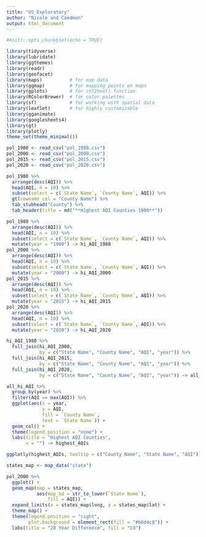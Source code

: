 ```yaml
---
title: "US_Exploratory"
author: "Nicole and Caedmon"
output: html_document
---
```


```r
#knitr::opts_chunk$set(echo = TRUE)
```

```r
library(tidyverse)
library(lubridate)     
library(ggthemes)      
library(readr)
library(geofacet)     
library(maps)          # for map data
library(ggmap)         # for mapping points on maps
library(gplots)        # for col2hex() function
library(RColorBrewer)  # for color palettes
library(sf)            # for working with spatial data
library(leaflet)       # for highly customizable
library(gganimate)
library(googlesheets4)
library(gt)
library(plotly)
theme_set(theme_minimal())
```

```r
pol_1980 <- read_csv("pol_1980.csv")
pol_2000 <- read_csv("pol_2000.csv")
pol_2015 <- read_csv("pol_2015.csv")
pol_2020 <- read_csv("pol_2020.csv")
```

```r
pol_1980 %>%
  arrange(desc(AQI)) %>%
  head(AQI, n = 10) %>%
  subset(select = c(`State Name`, `County Name`, AQI)) %>%
  gt(rowname_col = "County Name") %>%
  tab_stubhead("County") %>%
  tab_header(title = md("**Highest AQI Counties 1980**"))
```

```r
pol_1980 %>%
  arrange(desc(AQI)) %>%
  head(AQI, n = 10) %>%
  subset(select = c(`State Name`, `County Name`, AQI)) %>%
  mutate(year = "1980") -> hi_AQI_1980
pol_2000 %>%
  arrange(desc(AQI)) %>%
  head(AQI, n = 10) %>%
  subset(select = c(`State Name`, `County Name`, AQI)) %>%
  mutate(year = "2000") -> hi_AQI_2000
pol_2015 %>%
  arrange(desc(AQI)) %>%
  head(AQI, n = 10) %>%
  subset(select = c(`State Name`, `County Name`, AQI)) %>%
  mutate(year = "2015") -> hi_AQI_2015
pol_2020 %>%
  arrange(desc(AQI)) %>%
  head(AQI, n = 10) %>%
  subset(select = c(`State Name`, `County Name`, AQI)) %>%
  mutate(year = "2020") -> hi_AQI_2020

hi_AQI_1980 %>%
  full_join(hi_AQI_2000,
            by = c("State Name", "County Name", "AQI", "year")) %>%
  full_join(hi_AQI_2015,
            by = c("State Name", "County Name", "AQI", "year")) %>%
  full_join(hi_AQI_2020,
            by = c("State Name", "County Name", "AQI", "year")) -> all_hi_AQI
```

```r
all_hi_AQI %>%
  group_by(year) %>%
  filter(AQI == max(AQI)) %>%
  ggplot(aes(x = year,
             y = AQI,
             fill = `County Name`,
             text = `State Name`)) +
  geom_col() +
  theme(legend.position = "none") +
  labs(title = "Highest AQI Counties",
       x = "") -> highest_AQIs

ggplotly(highest_AQIs, tooltip = c("County Name", "State Name", "AQI"))
```













```r
states_map <- map_data("state")

pol_2000 %>%
  ggplot() +
  geom_map(map = states_map,
           aes(map_id = str_to_lower(`State Name`),
               fill = AQI)) +
  expand_limits(x = states_map$long, y = states_map$lat) +
  theme_map() +
  theme(legend.position = "right",
        plot.background = element_rect(fill = "#b6d4c8")) +
  labs(title = "20 Year Difference", fill = "CO")
```

